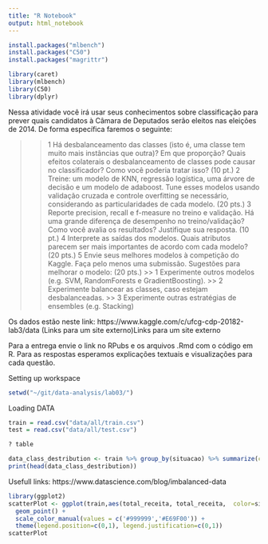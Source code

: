 ```yaml
---
title: "R Notebook"
output: html_notebook
---
```


```r
install.packages("mlbench")
install.packages("C50")
install.packages("magrittr")
```

```r
library(caret)
library(mlbench)
library(C50)
library(dplyr)
```


Nessa atividade você irá usar seus conhecimentos sobre classificação para prever quais candidatos à Câmara de Deputados serão eleitos nas eleições de 2014. De forma específica faremos o seguinte:

>> 1 Há desbalanceamento das classes (isto é, uma classe tem muito mais instâncias que outra)? Em que proporção? Quais efeitos colaterais o desbalanceamento de classes pode causar no classificador? Como você poderia tratar isso? (10 pt.)
>> 2 Treine: um modelo de KNN, regressão logística, uma árvore de decisão e um modelo de adaboost. Tune esses modelos usando validação cruzada e controle overfitting se necessário, considerando as particularidades de cada modelo.  (20 pts.)
>> 3 Reporte precision, recall e f-measure no treino e validação. Há uma grande diferença de desempenho no treino/validação? Como você avalia os resultados? Justifique sua resposta. (10 pt.)
>> 4 Interprete as saídas dos modelos. Quais atributos parecem ser mais importantes de acordo com cada modelo? (20 pts.)
>> 5 Envie seus melhores modelos à competição do Kaggle. Faça pelo menos uma submissão. Sugestões para melhorar o modelo: (20 pts.)
>>>> 1 Experimente outros modelos (e.g. SVM, RandomForests e GradientBoosting).
>>>> 2 Experimente balancear as classes,  caso estejam desbalanceadas.
>>>> 3 Experimente outras estratégias de ensembles (e.g. Stacking)

Os dados estão neste link: https://www.kaggle.com/c/ufcg-cdp-20182-lab3/data (Links para um site externo)Links para um site externo

Para a entrega envie o link no RPubs e os arquivos .Rmd com o código em R. Para as respostas esperamos explicações textuais e visualizações para cada questão.

Setting up workspace
```r
setwd("~/git/data-analysis/lab03/")
```


Loading DATA

```r
train = read.csv("data/all/train.csv")
test = read.csv("data/all/test.csv")

? table
```



```r
data_class_destribution <- train %>% group_by(situacao) %>% summarize(class_count = n())
print(head(data_class_destribution))
```


Usefull links:
https://www.datascience.com/blog/imbalanced-data 

```r
library(ggplot2)
scatterPlot <- ggplot(train,aes(total_receita, total_receita,  color=situacao)) + 
  geom_point() + 
  scale_color_manual(values = c('#999999','#E69F00')) + 
  theme(legend.position=c(0,1), legend.justification=c(0,1))
scatterPlot
```

